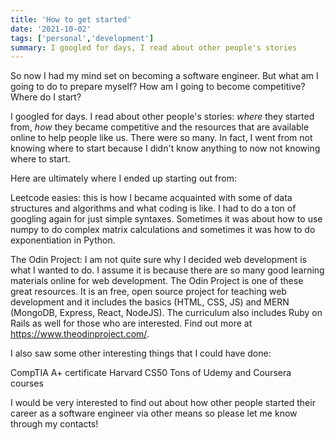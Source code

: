 ```yaml
---
title: 'How to get started'
date: '2021-10-02'
tags: ['personal','development']
summary: I googled for days, I read about other people's stories
---
```


So now I had my mind set on becoming a software engineer. But what am I going to do to prepare myself? How am I going to become competitive? Where do I start?

I googled for days. I read about other people's stories: *where* they started from, *how* they became competitive and the resources that are available online to help people like us. There were so many. In fact, I went from not knowing where to start because I didn't know anything to now not knowing where to start.

Here are ultimately where I ended up starting out from:

Leetcode easies: this is how I became acquainted with some of data structures and algorithms and what coding is like. I had to do a ton of googling again for just simple syntaxes. Sometimes it was about how to use numpy to do complex matrix calculations and sometimes it was how to do exponentiation in Python.

The Odin Project: I am not quite sure why I decided web development is what I wanted to do. I assume it is because there are so many good learning materials online for web development. The Odin Project is one of these great resources. It is an free, open source project for teaching web development and it includes the basics (HTML, CSS, JS) and MERN (MongoDB, Express, React, NodeJS). The curriculum also includes Ruby on Rails as well for those who are interested. Find out more at https://www.theodinproject.com/.

I also saw some other interesting things that I could have done:

CompTIA A+ certificate
Harvard CS50
Tons of Udemy and Coursera courses

I would be very interested to find out about how other people started their career as a software engineer via other means so please let me know through my contacts!
